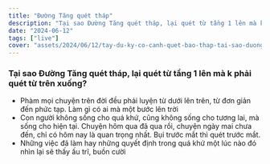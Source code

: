 ```yaml
---
title: "Đường Tăng quét tháp"
description: "Tại sao Đường Tăng quét tháp, lại quét từ tầng 1 lên mà k phải quét từ trên xuống?"
date: "2024-06-12"
tags: ["live"]
cover: "assets/2024/06/12/tay-du-ky-co-canh-quet-bao-thap-tai-sao-duong-tang-quet-tu-duoi-len.jpg"
---
```


### Tại sao Đường Tăng quét tháp, lại quét từ tầng 1 lên mà k phải quét từ trên xuống?


  - Phàm mọi chuyện trên đời đều phải luyện từ dưới lên trên, từ đơn giản đến phức tạp. Làm gì có ai mà một bước lên trời
  - Con người không sống cho quá khứ, cũng không sống cho tương lai, mà sống cho hiện tại. Chuyện hôm qua đã qua rồi, chuyện ngày mai chưa đến, chỉ có hôm nay là quan trọng nhất. Bụi trước mắt thì quét trước mắt.
  - Những việc đã làm hay những quyết định trong quá khứ một lúc nào đó nhìn lại sẽ thấy ấu trĩ, buồn cười 